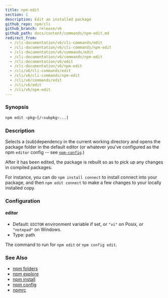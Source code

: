 ```yaml
---
title: npm-edit
section: 1
description: Edit an installed package
github_repo: npm/cli
github_branch: release/v6
github_path: docs/content/commands/npm-edit.md
redirect_from:
  - /cli-documentation/v6/cli-commands/edit
  - /cli-documentation/v6/cli-commands/npm-edit
  - /cli-documentation/v6/commands/edit
  - /cli-documentation/v6/commands/npm-edit
  - /cli-documentation/v6/edit
  - /cli-documentation/v6/npm-edit
  - /cli/v6/cli-commands/edit
  - /cli/v6/cli-commands/npm-edit
  - /cli/v6/commands/edit
  - /cli/v6/edit
  - /cli/v6/npm-edit
---
```


### Synopsis

```bash
npm edit <pkg>[/<subpkg>...]
```

### Description

Selects a (sub)dependency in the current working directory and opens the package folder in the default editor (or whatever you've configured as the npm `editor` config -- see [`npm-config`](npm-config).)

After it has been edited, the package is rebuilt so as to pick up any changes in compiled packages.

For instance, you can do `npm install connect` to install connect into your package, and then `npm edit connect` to make a few changes to your locally installed copy.

### Configuration

#### editor

- Default: `EDITOR` environment variable if set, or `"vi"` on Posix, or `"notepad"` on Windows.
- Type: path

The command to run for `npm edit` or `npm config edit`.

### See Also

- [npm folders](/cli/v6/configuring-npm/folders)
- [npm explore](/cli/v6/commands/npm-explore)
- [npm install](/cli/v6/commands/npm-install)
- [npm config](/cli/v6/commands/npm-config)
- [npmrc](/cli/v6/configuring-npm/npmrc)
